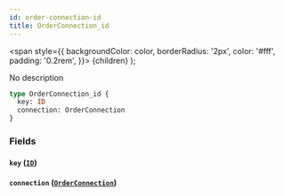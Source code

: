 ```yaml
---
id: order-connection-id
title: OrderConnection_id
---
```


<span
style={{
      backgroundColor: color,
      borderRadius: '2px',
      color: '#fff',
      padding: '0.2rem',
    }}>
{children}
</span>
);

No description

```graphql
type OrderConnection_id {
  key: ID
  connection: OrderConnection
}
```

### Fields

#### `key` ([`ID`](/v1/scalars/id))

#### `connection` ([`OrderConnection`](/v1/objects/order-connection))
